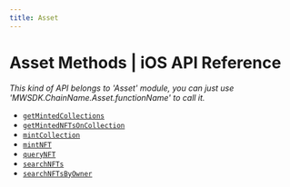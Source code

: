 ```yaml
---
title: Asset
---
```


# Asset Methods | iOS API Reference

*This kind of API belongs to 'Asset' module, you can just use 'MWSDK.ChainName.Asset.functionName' to call it.*

- [`getMintedCollections`](/api-reference/ios/sui/asset/getMintedCollections)
- [`getMintedNFTsOnCollection`](/api-reference/ios/sui/asset/getMintedNFTsOnCollection)
- [`mintCollection`](/api-reference/ios/sui/asset/mintCollection)
- [`mintNFT`](/api-reference/ios/sui/asset/mintNFT)
- [`queryNFT`](/api-reference/ios/sui/asset/queryNFT)
- [`searchNFTs`](/api-reference/ios/sui/asset/searchNFTs)
- [`searchNFTsByOwner`](/api-reference/ios/sui/asset/searchNFTsByOwner)
